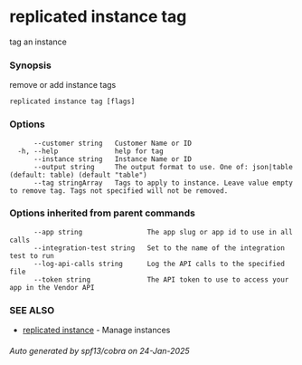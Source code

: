 # replicated instance tag

tag an instance

### Synopsis

remove or add instance tags

```
replicated instance tag [flags]
```

### Options

```
      --customer string   Customer Name or ID
  -h, --help              help for tag
      --instance string   Instance Name or ID
      --output string     The output format to use. One of: json|table (default: table) (default "table")
      --tag stringArray   Tags to apply to instance. Leave value empty to remove tag. Tags not specified will not be removed.
```

### Options inherited from parent commands

```
      --app string                The app slug or app id to use in all calls
      --integration-test string   Set to the name of the integration test to run
      --log-api-calls string      Log the API calls to the specified file
      --token string              The API token to use to access your app in the Vendor API
```

### SEE ALSO

* [replicated instance](replicated-cli-instance)	 - Manage instances

###### Auto generated by spf13/cobra on 24-Jan-2025
